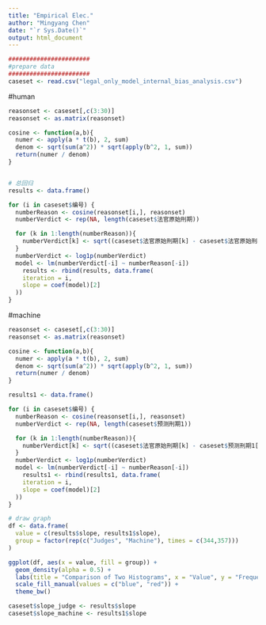 ```yaml
---
title: "Empirical Elec."
author: "Mingyang Chen"
date: "`r Sys.Date()`"
output: html_document
---
```


```r
#######################
#prepare data
#######################
caseset <- read.csv("legal_only_model_internal_bias_analysis.csv")
```

#human

```r
reasonset <- caseset[,c(3:30)]
reasonset <- as.matrix(reasonset)

cosine <- function(a,b){
  numer <- apply(a * t(b), 2, sum)
  denom <- sqrt(sum(a^2)) * sqrt(apply(b^2, 1, sum))
  return(numer / denom)
}


# 总回归
results <- data.frame()

for (i in caseset$编号) {
  numberReason <- cosine(reasonset[i,], reasonset)
  numberVerdict <- rep(NA, length(caseset$法官原始刑期))

  for (k in 1:length(numberReason)){
    numberVerdict[k] <- sqrt((caseset$法官原始刑期[k] - caseset$法官原始刑期[i])^2)
  }
  numberVerdict <- log1p(numberVerdict)
  model <- lm(numberVerdict[-i] ~ numberReason[-i])
    results <- rbind(results, data.frame(
    iteration = i,
    slope = coef(model)[2]
  ))
}
```

#machine

```r
reasonset <- caseset[,c(3:30)]
reasonset <- as.matrix(reasonset)

cosine <- function(a,b){
  numer <- apply(a * t(b), 2, sum)
  denom <- sqrt(sum(a^2)) * sqrt(apply(b^2, 1, sum))
  return(numer / denom)
}

results1 <- data.frame()

for (i in caseset$编号) {
  numberReason <- cosine(reasonset[i,], reasonset)
  numberVerdict <- rep(NA, length(caseset$预测刑期1))

  for (k in 1:length(numberReason)){
    numberVerdict[k] <- sqrt((caseset$法官原始刑期[k] - caseset$预测刑期1[i])^2)
  }
  numberVerdict <- log1p(numberVerdict)
  model <- lm(numberVerdict[-i] ~ numberReason[-i])
    results1 <- rbind(results1, data.frame(
    iteration = i,
    slope = coef(model)[2]
  ))
}

# draw graph
df <- data.frame(
  value = c(results$slope, results1$slope),
  group = factor(rep(c("Judges", "Machine"), times = c(344,357)))
)

ggplot(df, aes(x = value, fill = group)) +
  geom_density(alpha = 0.5) +
  labs(title = "Comparison of Two Histograms", x = "Value", y = "Frequency") +
  scale_fill_manual(values = c("blue", "red")) +
  theme_bw()

caseset$slope_judge <- results$slope
caseset$slope_machine <- results1$slope
```
